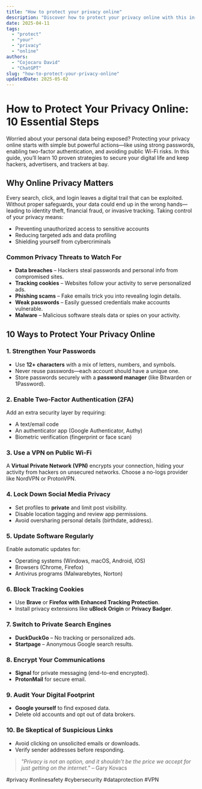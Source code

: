 ```yaml
---
title: "How to protect your privacy online"
description: "Discover how to protect your privacy online with this in-depth guide, providing actionable insights and practical tips to boost your knowledge and results."
date: 2025-04-11
tags:
  - "protect"
  - "your"
  - "privacy"
  - "online"
authors:
  - "Cojocaru David"
  - "ChatGPT"
slug: "how-to-protect-your-privacy-online"
updatedDate: 2025-05-02
---
```


# How to Protect Your Privacy Online: 10 Essential Steps  

Worried about your personal data being exposed? Protecting your privacy online starts with simple but powerful actions—like using strong passwords, enabling two-factor authentication, and avoiding public Wi-Fi risks. In this guide, you’ll learn 10 proven strategies to secure your digital life and keep hackers, advertisers, and trackers at bay.  

## Why Online Privacy Matters  

Every search, click, and login leaves a digital trail that can be exploited. Without proper safeguards, your data could end up in the wrong hands—leading to identity theft, financial fraud, or invasive tracking. Taking control of your privacy means:  

- Preventing unauthorized access to sensitive accounts  
- Reducing targeted ads and data profiling  
- Shielding yourself from cybercriminals  

### Common Privacy Threats to Watch For  

- **Data breaches** – Hackers steal passwords and personal info from compromised sites.  
- **Tracking cookies** – Websites follow your activity to serve personalized ads.  
- **Phishing scams** – Fake emails trick you into revealing login details.  
- **Weak passwords** – Easily guessed credentials make accounts vulnerable.  
- **Malware** – Malicious software steals data or spies on your activity.  

## 10 Ways to Protect Your Privacy Online  

### 1. Strengthen Your Passwords  

- Use **12+ characters** with a mix of letters, numbers, and symbols.  
- Never reuse passwords—each account should have a unique one.  
- Store passwords securely with a **password manager** (like Bitwarden or 1Password).  

### 2. Enable Two-Factor Authentication (2FA)  

Add an extra security layer by requiring:  
- A text/email code  
- An authenticator app (Google Authenticator, Authy)  
- Biometric verification (fingerprint or face scan)  

### 3. Use a VPN on Public Wi-Fi  

A **Virtual Private Network (VPN)** encrypts your connection, hiding your activity from hackers on unsecured networks. Choose a no-logs provider like NordVPN or ProtonVPN.  

### 4. Lock Down Social Media Privacy  

- Set profiles to **private** and limit post visibility.  
- Disable location tagging and review app permissions.  
- Avoid oversharing personal details (birthdate, address).  

### 5. Update Software Regularly  

Enable automatic updates for:  
- Operating systems (Windows, macOS, Android, iOS)  
- Browsers (Chrome, Firefox)  
- Antivirus programs (Malwarebytes, Norton)  

### 6. Block Tracking Cookies  

- Use **Brave** or **Firefox with Enhanced Tracking Protection**.  
- Install privacy extensions like **uBlock Origin** or **Privacy Badger**.  

### 7. Switch to Private Search Engines  

- **DuckDuckGo** – No tracking or personalized ads.  
- **Startpage** – Anonymous Google search results.  

### 8. Encrypt Your Communications  

- **Signal** for private messaging (end-to-end encrypted).  
- **ProtonMail** for secure email.  

### 9. Audit Your Digital Footprint  

- **Google yourself** to find exposed data.  
- Delete old accounts and opt out of data brokers.  

### 10. Be Skeptical of Suspicious Links  

- Avoid clicking on unsolicited emails or downloads.  
- Verify sender addresses before responding.  

> _"Privacy is not an option, and it shouldn’t be the price we accept for just getting on the internet."_ – Gary Kovacs  

#privacy #onlinesafety #cybersecurity #dataprotection #VPN